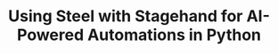 ---
id: "steel-stagehand-python-starter"
title: "Using Steel with Stagehand for AI-Powered Automations in Python"
accentColor: "blue"
category: "AI_AUTOMATION"
stack: "python"
description: "A starter project demonstrating how to use Steel with Stagehand in Python for AI-powered browser automations."
flags: ["cli", "playground"]
directory: "examples/steel-stagehand-python-starter"
--- 